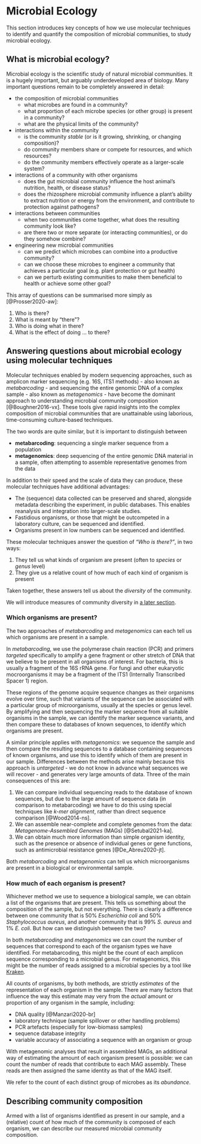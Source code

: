 # Microbial Ecology {#sec-microbial-ecology}

This section introduces key concepts of how we use molecular techniques to identify and quantify the composition of microbial communities, to study microbial ecology.

## What is microbial ecology?

Microbial ecology is the scientific study of natural microbial communities. It is a hugely important, but arguably underdeveloped area of biology. Many important questions remain to be completely answered in detail:

- the composition of microbial communities
  - what microbes are found in a community?
  - what proportion of each microbe species (or other group) is present in a community?
  - what are the physical limits of the community?
- interactions within the community
  - is the community _stable_ (or is it growing, shrinking, or changing composition)?
  - do community members share or compete for resources, and which resources?
  - do the community members effectively operate as a larger-scale system?
- interactions of a community with other organisms
  - does the gut microbial community influence the host animal's nutrition, health, or disease status?
  - does the rhizosphere microbial community influence a plant's ability to extract nutrition or energy from the environment, and contribute to protection against pathogens?
- interactions between communities
  - when two communities come together, what does the resulting community look like?
  - are there two or more separate (or interacting communities), or do they somehow combine?
- engineering new microbial communities
  - can we predict which microbes can combine into a productive community?
  - can we choose these microbes to engineer a community that achieves a particular goal (e.g. plant protection or gut health)
  - can we perturb existing communities to make them beneficial to health or achieve some other goal?

This array of questions can be summarised more simply as [@Prosser2020-aw]:

1. Who is there?
2. What is meant by "there"?
3. Who is doing what in there?
4. What is the effect of doing … to there?

## Answering questions about microbial ecology using molecular techniques

Molecular techniques enabled by modern sequencing approaches, such as amplicon marker sequencing (e.g. 16S, ITS1 methods) - also known as _metabarcoding_ - and sequencing the entire genomic DNA of a complex sample - also known as _metagenomics_ - have become the dominant approach to understanding microbial community composition [@Boughner2016-vx]. These tools give rapid insights into the complex composition of microbial communities that are unattainable using laborious, time-consuming culture-based techniques.

::: {.callout-tip}
The two words are quite similar, but it is important to distinguish between

- **metabarcoding**: sequencing a single marker sequence from a population
- **metagenomics**: deep sequencing of the entire genomic DNA material in a sample, often attempting to assemble representative genomes from the data
:::

In addition to their speed and the scale of data they can produce, these molecular techniques have additional advantages:

- The (sequence) data collected can be preserved and shared, alongside metadata describing the experiment, in public databases. This enables reanalysis and integration into larger-scale studies.
- Fastidious organisms, or those that might be outcompeted in a laboratory culture, can be sequenced and identified.
- Organisms present in low numbers can be sequenced and identified.

These molecular techniques answer the question of _"Who is there?"_, in two ways:

1. They tell us what kinds of organism are present (often to _species_ or _genus_ level)
2. They give us a relative count of how much of each kind of organism is present

Taken together, these answers tell us about the _diversity_ of the community.

::: {.callout-note}
We will introduce measures of community diversity in [a later section](diversity_measures.qmd).
:::


### Which organisms are present?

The two approaches of _metabarcoding_ and _metagenomics_ can each tell us which organisms are present in a sample.

In _metabarcoding_, we use the polymerase chain reaction (PCR) and primers _targeted_ specifically to amplify a gene fragment or other stretch of DNA that we believe to be present in all organisms of interest. For bacteria, this is usually a fragment of the 16S rRNA gene. For fungi and other eukaryotic mocroorganisms it may be a fragment of the ITS1 (Internally Transcribed Spacer 1) region.

These regions of the genome acquire sequence changes as their organisms evolve over time, such that variants of the sequence can be associated with a particular group of microorganisms, usually at the species or genus level. By amplifying and then sequencing the marker sequence from all suitable organisms in the sample, we can identify the marker sequence variants, and then compare these to databases of known sequences, to identify which organisms are present.

A similar principle applies with _metagenomics_: we sequence the sample and then compare the resulting sequences to a database containing sequences of known organisms, and use this to identify which of them are present in our sample. Differences between the methods arise mainly because this approach is _untargeted_ - we do not know in advance what sequences we will recover - and generates very large amounts of data. Three of the main consequences of this are:

1. We can compare individual sequencing reads to the database of known sequences, but due to the large amount of sequence data (in comparison to metabarcoding) we have to do this using special techniques like _$k$-mer alignment_, rather than direct sequence comparison [@Wood2014-ns].
2. We can assemble near-complete and complete genomes from the data: _Metagenome-Assembled Genomes_ (MAGs) [@Setubal2021-ka].
3. We can obtain much more information than simple organism identity, such as the presence or absence of individual genes or gene functions, such as antimicrobial resistance genes [@De_Abreu2020-jt].

Both _metabarcoding_ and _metagenomics_ can tell us which microorganisms are present in a biological or environmental sample.

### How much of each organism is present?

Whichever method we use to sequence a biological sample, we can obtain a list of the organisms that are present. This tells us something about the composition of the sample, but not everything. There is clearly a difference between one community that is 50% _Escherichia coli_ and 50% _Staphylococcus aureus_, and another community that is 99% _S. aureus_ and 1% _E. coli_. But how can we distinguish between the two?

In both _metabarcoding_ and _metagenomics_ we can count the number of sequences that correspond to each of the organism types we have identified. For metabarcoding, this might be the count of each amplicon sequence corresponding to a microbial genus. For metagenomics, this might be the number of reads assigned to a microbial species by a tool like [Kraken](https://ccb.jhu.edu/software/kraken/).

::: {.callout-warning}
All counts of organisms, by both methods, are strictly _estimates_ of the representation of each organism in the sample. There are many factors that influence the way this estimate may very from the _actual_ amount or proportion of any organism in the sample, including:

- DNA quality [@Manzari2020-br]
- laboratory technique (sample spillover or other handling problems)
- PCR artefacts (especially for low-biomass samples)
- sequence database integrity
- variable accuracy of associating a sequence with an organism or group
:::

With metagenomic analyses that result in assembled MAGs, an additional way of estimating the amount of each organism present is possible: we can count the number of reads that contribute to each MAG assembly. These reads are then assigned the same identity as that of the MAG itself.

We refer to the count of each distinct group of microbes as its _abundance_.

## Describing community composition

Armed with a list of organisms identified as present in our sample, and a (relative) count of how much of the community is composed of each organism, we can describe our measured microbial community composition.
